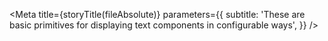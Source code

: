 
<Meta
  title={storyTitle(fileAbsolute)}
  parameters={{
    subtitle:
      'These are basic primitives for displaying text components in configurable ways',
  }}
/>

<TableOfContents />
